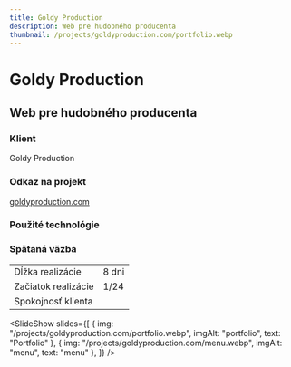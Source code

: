 ```yaml
---
title: Goldy Production
description: Web pre hudobného producenta
thumbnail: /projects/goldyproduction.com/portfolio.webp 
---
```



# Goldy Production 

## Web pre hudobného producenta 

### Klient

Goldy Production

### Odkaz na projekt

[goldyproduction.com](https://goldyproduction.com)

### Použité technológie

<div class="not-prose mt-5 flex flex-wrap gap-7">
  <Technology name="Astro" color="#7310a3" size={40}>
    <Icon name="simple-icons:astro" size={40} />
  </Technology>
  <Technology name="TypeScript" color="#3178c6" size={40}>
    <Icon name="logos:typescript-icon" size={40} />
  </Technology>
  <Technology name="tailwindcss" color="#139494" size={40}>
    <Icon name="logos:tailwindcss-icon" size={40} />
  </Technology>
</div>

### Spätaná väzba

|                     |                              |
| ------------------- | ---------------------------- |
| Dĺžka realizácie    | 8 dni                        |
| Začiatok realizácie | 1/24                         |
| Spokojnosť klienta  | <StarsRating rating={3.5} /> |

<SlideShow
  slides={[
    { img: "/projects/goldyproduction.com/portfolio.webp", imgAlt: "portfolio", text: "Portfolio" },
    { img: "/projects/goldyproduction.com/menu.webp", imgAlt: "menu", text: "menu" },
  ]}
/>
